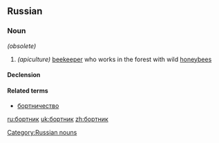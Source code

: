 ==Russian==
[[Category:Russian nouns]]
===Noun===
{{ru-noun|head=бортник|sc=Cyrl|tr=bórtnik|g=m}} ''(obsolete)''

#''(apiculture)'' [[beekeeper]] who works in the forest with wild [[honeybee]]s

====Declension====
{{ru-noun-anim-vel-1||бо́ртник}}

====Related terms====
*[[бортничество]]

[[ru:бортник]]
[[uk:бортник]]
[[zh:бортник]]